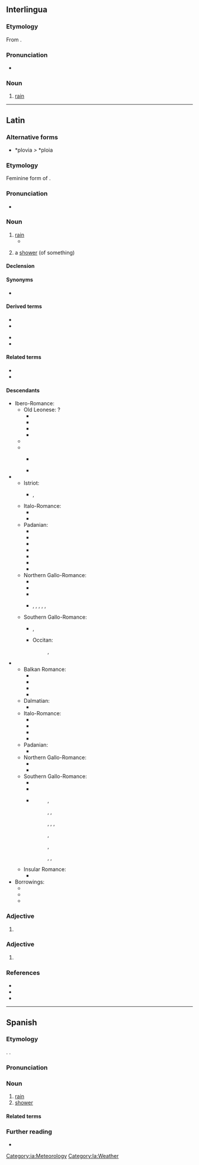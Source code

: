 ==Interlingua==

===Etymology===
From {{der|ia|la|pluvia||rain}}.

===Pronunciation===
* {{IPA|ia|/ˈpluvja/}}

===Noun===
{{ia-noun|s}}

# [[rain]]

[[Category:ia:Meteorology]]

----

==Latin==

===Alternative forms===
* *plovia ''>'' *ploia {{q|Vulgar Latin}}

===Etymology===
Feminine form of {{m|la|pluvius}}.

===Pronunciation===
* {{la-IPA|pluvia}}

===Noun===
{{la-noun|pluvia<1>}}

# [[rain]]
#* {{Q|la|Lucretius|De rerum natura|6|671|quote=tempestātēs '''pluviae'''|trans=tempests of rain}}
# {{qualifier|later}} a [[shower]] (of something)

====Declension====
{{la-ndecl|pluvia<1>}}

====Synonyms====
* {{l|la|imber}}

====Derived terms====
{{top2}}
* {{l|la|pluviālis}}
* {{l|la|pluviāticus}}
{{mid2}}
* {{l|la|pluviātilis}}
* {{l|la|pluviōsus}}
{{bottom}}

====Related terms====
* {{l|la|pluvius}}
* {{l|la|pluit}}

====Descendants====
{{top2}}
* Ibero-Romance:
** Old Leonese: ?
*** {{desc|ast|lluvia|chuvia}}
*** {{desc|ext|lluvia}}
*** {{desc|roa-leo|lluvia|chuvia}}
*** {{desc|mwl|chuba}}
** {{desctree|roa-opt|chuvia}}
** {{desc|osp|lluvia}}
*** {{desc|lad|luvya}} {{qualifier|Latin spelling}}
*** {{desc|es|lluvia}}
* {{desc|VL.|*plovia|der=1}}
** Istriot:
*** {{l|ist|piova}}, {{l|ist|peiòva}}
** Italo-Romance:
*** {{desc|it|piova}}
*** {{desc|scn|chiova}}
** Padanian:
*** {{desc|egl|piôva}}
*** {{desc|lld|pievia}}
*** {{desc|lij|cieûvia}}
*** {{desc|lmo|piöva}}
*** {{desc|pms|pieuva}}
*** {{desc|rm|plievgia|plievia|plövgia}}
*** {{desc|vec|pióva}}
** Northern Gallo-Romance:
*** {{desc|frp|pllove|ploive|pleivi|plleve|plevia}}
*** {{desc|roa-lor|pllóv}}
*** {{desc|pcd|pleuv}}
*** {{desc|wa|plaiv}}, {{l|wa|ploiv}}, {{l|wa|pleuv}}, {{l|wa|plleuv}}, {{l|wa|plev}}, {{l|frp|plouve}}
** Southern Gallo-Romance:
*** {{desc|an|plevia}} {{desc|an|plevida|der=1|nolb=1}}, {{l|an|plevita}}
*** Occitan:
***: {{desc|oc-auv|plhuèva}}, {{l|oc|pluèva}}
***: {{desc|oc-viv|plòva}}
{{mid2}}
* {{desc|VL.|*ploia|der=1}}
** Balkan Romance:
*** {{desc|rup|ploae|ploai}}
*** {{desc|ruo|ploie}}
*** {{desc|ruq|ploaiă}}
*** {{desc|ro|ploaie}}
** Dalmatian:
*** {{l|dlm|pluaja}}
** Italo-Romance:
*** {{desc|co|pioghja}}
*** {{desc|it|pioggia}}
*** {{desc|nap|chioggia}}
*** {{desc|scn|chioggia|chioggi}}
** Padanian:
*** {{desc|fur|ploie|ploe}}
** Northern Gallo-Romance:
*** {{desc|frp|plloge}}
*** {{desctree|fro|pluie}}
** Southern Gallo-Romance:
*** {{desc|an|pluya}}
*** {{desc|ca|pluja}}
*** {{desc|oc|plueja|plueia}} {{q|all dialects except Gascon and Lengadocian}}
***: {{desc|oc-auv|pleja}}, {{l|oc|pleia}}
***: {{desc|oc-gas|ploja}}, {{l|oc|pleja}}, {{l|oc|pluja}}
***:{{desc|oc-lan|pluèja}}, {{l|oc|pluòja}}, {{l|oc|plèja}}, {{l|oc|plèija}}
***: {{desc|oc-lim|pleja}}, {{l|oc|pleia}}
***: {{desc|oc-pro|pluja}}, {{l|oc|plòja}}
***: {{desc|oc-viv|pleia}}, {{l|oc|plòia}}, {{l|oc|pluia}}
** Insular Romance:
*** {{desc|sc|pròia|proìda|pióida|próghia|proja}}
* Borrowings:
** {{desctree|bor=1|eo|pluvo}}
** {{desc|bor=1|ia|pluvia}}
** {{desc|bor=1|ie|pluvie}}
{{bottom}}

===Adjective===
{{la-adj-form|pluvia}}

# {{inflection of|la|pluvius||f|nom//voc|s|;|n|nom//acc//voc|p}}

===Adjective===
{{la-adj-form|pluviā}}

# {{inflection of|la|pluvius||f|abl|s}}

===References===
* {{R:L&S}}
* {{R:Elementary Lewis}}
* {{R:Gaffiot}}

[[Category:la:Weather]]

----

==Spanish==

===Etymology===
{{lbor|es|la|pluvia}}. {{dbt|es|lluvia}}.

===Pronunciation===
{{es-pr}}

===Noun===
{{es-noun|f}}

# [[rain]]
# [[shower]] {{gloss|precipitation}}

====Related terms====
{{rel3
|es|llover
|lluvia
|pluvial
|pluvioso
}}

===Further reading===
* {{R:es:DRAE}}

{{C|es|Rain}}